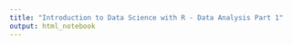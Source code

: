 ```yaml
---
title: "Introduction to Data Science with R - Data Analysis Part 1"
output: html_notebook
---
```



```r

```
